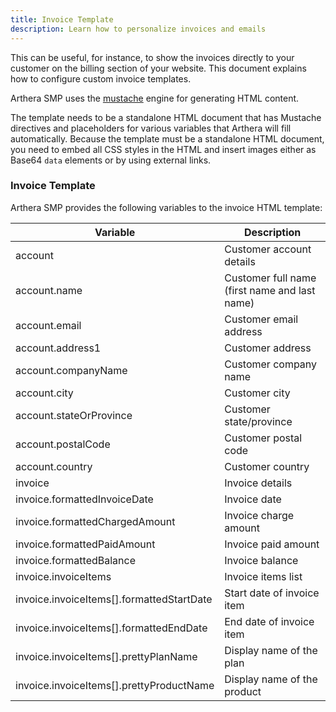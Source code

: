 ```yaml
---
title: Invoice Template
description: Learn how to personalize invoices and emails
---
```

This can be useful, for instance, to show the invoices directly to your customer on the billing section of your website.
This document explains how to configure custom invoice templates.

Arthera SMP uses the [mustache](https://mustache.github.io/) engine for generating HTML content.

The template needs to be a standalone HTML document that has Mustache directives and placeholders for various variables that Arthera will fill automatically.
Because the template must be a standalone HTML document, you need to embed all CSS styles in the HTML and insert images either as Base64 `data` elements or by using external links.

### Invoice Template
Arthera SMP provides the following variables to the invoice HTML template:

| Variable                                  | Description                                   |
|-------------------------------------------|-----------------------------------------------|
| account                                   | Customer account details                      |
| account.name                              | Customer full name (first name and last name) |
| account.email                             | Customer email address                        |
| account.address1                          | Customer address                              |
| account.companyName                       | Customer company name                         |
| account.city                              | Customer city                                 |
| account.stateOrProvince                   | Customer state/province                       |
| account.postalCode                        | Customer postal code                          |
| account.country                           | Customer country                              |
| invoice                                   | Invoice details                               |
| invoice.formattedInvoiceDate              | Invoice date                                  |
| invoice.formattedChargedAmount            | Invoice charge amount                         |
| invoice.formattedPaidAmount               | Invoice paid amount                           |
| invoice.formattedBalance                  | Invoice balance                               |
| invoice.invoiceItems                      | Invoice items list                            |
| invoice.invoiceItems[].formattedStartDate | Start date of invoice item                    |
| invoice.invoiceItems[].formattedEndDate   | End date of invoice item                      |
| invoice.invoiceItems[].prettyPlanName     | Display name of the plan                      |
| invoice.invoiceItems[].prettyProductName  | Display name of the product                   |

